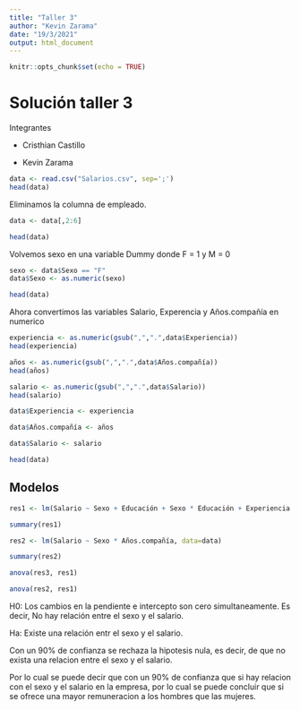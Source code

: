 ```yaml
---
title: "Taller 3"
author: "Kevin Zarama"
date: "19/3/2021"
output: html_document
---
```


```r
knitr::opts_chunk$set(echo = TRUE)
```

# Solución taller 3

Integrantes

- Cristhian Castillo

- Kevin Zarama


```r
data <- read.csv("Salarios.csv", sep=';')
head(data)
```

Eliminamos la columna de empleado.

```r
data <- data[,2:6]
```


```r
head(data)
```
Volvemos sexo en una variable Dummy donde F = 1 y M = 0

```r
sexo <- data$Sexo == "F"
data$Sexo <- as.numeric(sexo)
```

```r
head(data)
```

Ahora convertimos las variables Salario, Experencia y Años.compañía en numerico

```r
experiencia <- as.numeric(gsub(",",".",data$Experiencia))
head(experiencia)
```

```r
años <- as.numeric(gsub(",",".",data$Años.compañía))
head(años)
```
```r
salario <- as.numeric(gsub(",",".",data$Salario))
head(salario)
```

```r
data$Experiencia <- experiencia
```


```r
data$Años.compañía <- años
```

```r
data$Salario <- salario
```

```r
head(data)
```
## Modelos

```r
res1 <- lm(Salario ~ Sexo + Educación + Sexo * Educación + Experiencia + Sexo * Experiencia + Años.compañía + Sexo * Años.compañía, data=data)
```

```r
summary(res1)
```

```r
res2 <- lm(Salario ~ Sexo * Años.compañía, data=data)
```

```r
summary(res2)
```
```r
anova(res3, res1)
```

```r
anova(res2, res1)
```
H0: Los cambios en la pendiente e intercepto son cero simultaneamente. Es decir, No hay relación entre el sexo y el salario.

Ha: Existe una relación entr el sexo y el salario.

Con un 90% de confianza se rechaza la hipotesis nula, es decir, de que no exista una relacion entre el sexo y el salario.

Por lo cual se puede decir que con un 90% de confianza que si hay relacion con el sexo y el salario en la empresa, por lo cual se puede concluir que si se ofrece una mayor remuneracion a los hombres que las mujeres.